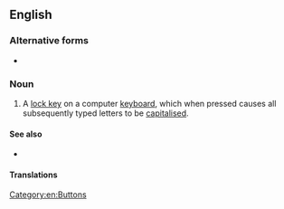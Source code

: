 {{also|capslock|caps lock}}

==English==

===Alternative forms===
* {{l|en|caps lock}}

===Noun===
{{en-noun|head=[[caps|Caps]] [[lock|Lock]]}}

# {{lb|en|computing}} A [[lock key]] on a computer [[keyboard]], which when pressed causes all subsequently typed letters to be [[capitalised]].

====See also====
* {{list:computer keys/en}}

====Translations====
{{trans-see|capslock}}

[[Category:en:Buttons]]